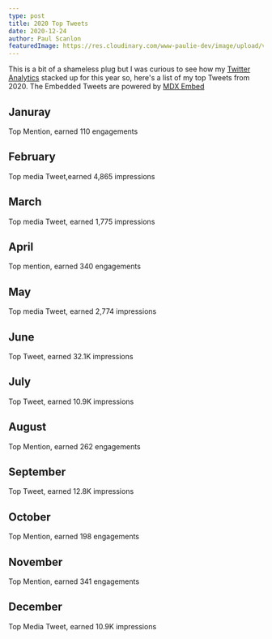 ```yaml
---
type: post
title: 2020 Top Tweets
date: 2020-12-24
author: Paul Scanlon
featuredImage: https://res.cloudinary.com/www-paulie-dev/image/upload/v1608796591/paulie.dev/2020/12/2020-top-tweets_hdbguj.jpg
---
```


This is a bit of a shameless plug but I was curious to see how my [Twitter Analytics](https://analytics.twitter.com/)
stacked up for this year so, here's a list of my top Tweets from 2020. The Embedded Tweets are powered by
[MDX Embed](https://mdx-embed.com/)

## Januray

Top Mention, earned 110 engagements

<Tweet tweetLink="leeerob/status/1215004086350811136" />

## February

Top media Tweet,earned 4,865 impressions

>

<Tweet tweetLink="PaulieScanlon/status/1232993668690259968" />

## March

Top media Tweet, earned 1,775 impressions

<Tweet tweetLink="PaulieScanlon/status/1234067722704760832" />

## April

Top mention, earned 340 engagements

<Tweet tweetLink="GatsbyJS/status/1252612165632249860" />

## May

Top media Tweet, earned 2,774 impressions

<Tweet tweetLink="PaulieScanlon/status/1277878622011961345" />

## June

Top Tweet, earned 32.1K impressions

<Tweet tweetLink="PaulieScanlon/status/1273643106928394245" />

## July

Top Tweet, earned 10.9K impressions

<Tweet tweetLink="PaulieScanlon/status/1296029204186828801" />

## August

Top Mention, earned 262 engagements

<Tweet tweetLink="GatsbyJS/status/1300848441002733570" />

## September

Top Tweet, earned 12.8K impressions

<Tweet tweetLink="PaulieScanlon/status/1301223086214262784" />

## October

Top Mention, earned 198 engagements

<Tweet tweetLink="GatsbyJS/status/1316395674804592644" />

## November

Top Mention, earned 341 engagements

<Tweet tweetLink="Netlify/status/1331599033073340416" />

## December

Top Media Tweet, earned 10.9K impressions

<Tweet tweetLink="PaulieScanlon/status/1341024963504058369" />
